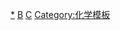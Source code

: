 {{asbox
|image=Physicist.svg
|name=Template:化學家小作品
|category=化學家小作品
|subject=與[[化學家]]相關的
}}<noinclude>[[Category:化學家小作品|*]]
[[Category:化學小作品模板|B]]
[[Category:科學家小作品模板|C]]
[[Category:化学模板]]
</noinclude>